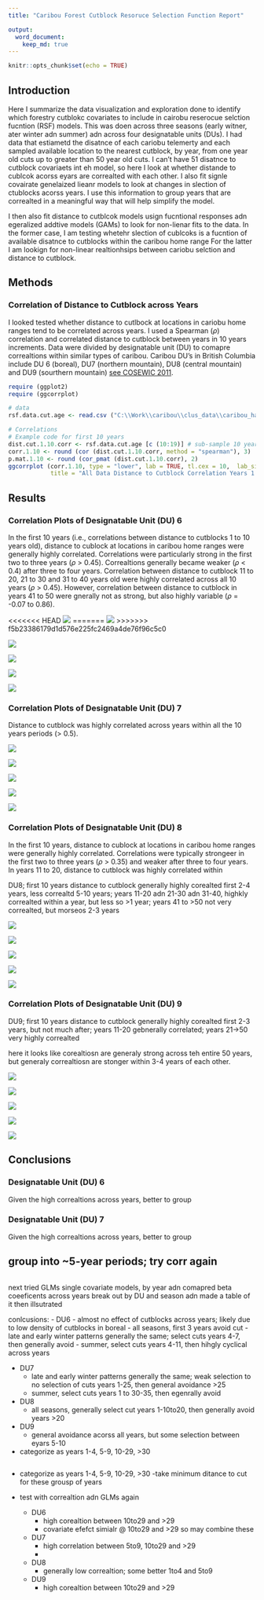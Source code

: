 ```yaml
---
title: "Caribou Forest Cutblock Resoruce Selection Function Report"

output: 
  word_document:
    keep_md: true
---
```


```r
knitr::opts_chunk$set(echo = TRUE)
```

## Introduction
Here I summarize the data visualization and exploration done to identify which forestry cutblokc covariates to include in cairobu reserocue selction fucntion (RSF) models. This was doen across three seasons (early witner, ater winter adn summer) adn across four designatable units (DUs). I had data that estiametd the disatnce of each cariobu telemerty and each sampled available location to the nearest cutblock, by year, from one year old cuts up to greater than 50 year old cuts. I can't have 51 disatnce to cutblock covariaets int eh model, so here I look at whether distande to cublcok acorss eyars are correalted with each other. I also fit signle covairate genelaized lieanr models to look at changes in slection of ctublocks acorss years. I use this information to group years that are correalted in a meaningful way that will help simplify the model. 

I then also fit distance to cutblcok models usign  fucntional responses adn egeralized addtive models (GAMs) to look for non-lienar fits to the data. In the former case, I am testing whetehr slection of cublcoks is a fucntion of available disatnce to cutblocks within the caribou home range For the latter I am lookign for non-linear realtionhsips between cariobu selction and distance to cutblock.  

## Methods

### Correlation of Distance to Cutblock across Years
I looked tested whether distance to cutlbock at locations in cariobu home ranges tend to be correlated across years. I used a Spearman ($\rho$) correlation and correlated distance to cutblock between years in 10 years increments. Data were divided by designatable unit (DU) to comapre correaltions within similar types of caribou. Caribou DU's  in British Columbia include DU 6 (boreal), DU7 (northern mountain), DU8 (central mountain) and DU9 (sourthern mountain) [see COSEWIC 2011](https://www.canada.ca/content/dam/eccc/migration/cosewic-cosepac/4e5136bf-f3ef-4b7a-9a79-6d70ba15440f/cosewic_caribou_du_report_23dec2011.pdf). 


```r
require (ggplot2)
require (ggcorrplot)

# data
rsf.data.cut.age <- read.csv ("C:\\Work\\caribou\\clus_data\\caribou_habitat_model\\rsf_data_cutblock_age.csv")

# Correlations
# Example code for first 10 years
dist.cut.1.10.corr <- rsf.data.cut.age [c (10:19)] # sub-sample 10 year periods
corr.1.10 <- round (cor (dist.cut.1.10.corr, method = "spearman"), 3)
p.mat.1.10 <- round (cor_pmat (dist.cut.1.10.corr), 2)
ggcorrplot (corr.1.10, type = "lower", lab = TRUE, tl.cex = 10,  lab_size = 3,
            title = "All Data Distance to Cutblock Correlation Years 1 to 10")
```

## Results
### Correlation Plots of Designatable Unit (DU) 6
In the first 10 years (i.e., correlations between distance to cutblocks 1 to 10 years old), distance to cublock at locations in caribou home ranges were generally highly correlated. Correlations were particularly strong in the first two to three years ($\rho$ > 0.45). Correaltions generally became weaker ($\rho$ < 0.4) after three to four years. Correlation between distance to cutblock 11 to 20, 21 to 30 and 31 to 40 years old were highly correlated across all 10 years ($\rho$ > 0.45). However, correlation between distance to cutblock in years 41 to 50 were gnerally not as strong, but also highly variable ($\rho$ = -0.07 to 0.86). 

<<<<<<< HEAD
![](R/caribou_habitat/plots/plot_dist_cut_corr_1_10_du6.png)
=======
![](plots/plot_dist_cut_corr_1_10_du6.png)
>>>>>>> f5b23386179d1d576e225fc2469a4de76f96c5c0

![](plots/plot_dist_cut_corr_11_20_du6.png)

![](plots/plot_dist_cut_corr_21_30_du6.png)

![](plots/plot_dist_cut_corr_31_40_du6.png)

![](plots/plot_dist_cut_corr_41_50_du6.png)

### Correlation Plots of Designatable Unit (DU) 7
Distance to cutblock was highly correlated across years within all the 10 years periods (\rho > 0.5). 

![](plots/plot_dist_cut_corr_1_10_du7.png)

![](plots/plot_dist_cut_corr_11_20_du7.png)

![](plots/plot_dist_cut_corr_21_30_du7.png)

![](plots/plot_dist_cut_corr_31_40_du7.png)

![](plots/plot_dist_cut_corr_41_50_du7.png)

### Correlation Plots of Designatable Unit (DU) 8
In the first 10 years, distance to cublock at locations in caribou home ranges were generally highly correlated. Correlations were typically strongeer in the first two to three years ($\rho$ > 0.35) and weaker after three to four years. In years 11 to 20, distance to cutblock was highly correlated within 








DU8; first 10 years distance to cutblock generally highly corealted first 2-4 years, less correaltd 5-10 years; years 11-20 adn 21-30 adn 31-40, highkly correalted within a year, but less so >1 year; years 41 to >50 not very correalted, but morseos 2-3 years


![](plots/plot_dist_cut_corr_1_10_du8.png)

![](plots/plot_dist_cut_corr_11_20_du8.png)

![](plots/plot_dist_cut_corr_21_30_du8.png)

![](plots/plot_dist_cut_corr_31_40_du8.png)

![](plots/plot_dist_cut_corr_41_50_du8.png)



### Correlation Plots of Designatable Unit (DU) 9


DU9; first 10 years distance to cutblock generally highly corealted first 2-3 years, but not much after; years 11-20 gebnerally correlated; years 21->50 very highly correalted 

here it looks like corealtiosn are generaly strong across teh entire 50 years, but generaly correaltiosn are stonger within 3-4 years of each other. 



![](plots/plot_dist_cut_corr_1_10_du9.png)

![](plots/plot_dist_cut_corr_11_20_du9.png)

![](plots/plot_dist_cut_corr_21_30_du9.png)

![](plots/plot_dist_cut_corr_31_40_du9.png)

![](plots/plot_dist_cut_corr_41_50_du9.png)









## Conclusions
### Designatable Unit (DU) 6
Given the high correaltions across years, better to group



### Designatable Unit (DU) 7
Given the high correaltions across years, better to group





## group into ~5-year periods; try corr again ##
```r

```





next tried GLMs
single covariate models, by year adn comapred beta coeeficents across years
break out by DU and season adn made a table of it then illsutrated

conlcusions:
- DU6
    - almost no effect of cutblocks across years; likely due to low density of cutblocks in boreal
    - all seasons, first 3 years avoid cut
    - late and early winter patterns generally the same; select cuts years 4-7, then generally avoid
    - summer, select cuts years 4-11, then hihgly cyclical across years 

- DU7
    - late and early winter patterns generally the same; weak selection to no selection of cuts 
      years 1-25, then general avoidance >25
    - summer, select cuts years 1 to 30-35, then egenrally avoid

- DU8
  - all seasons, generally select cut years 1-10to20, then generally avoid years >20
  
- DU9
  - general avoidance acorss all years, but some selection between eyars 5-10
  
  
- categorize as years 1-4, 5-9, 10-29, >30

```r

```

- categorize as years 1-4, 5-9, 10-29, >30
  -take minimum ditance to cut for these grousp of years


- test with correaltion adn GLMs again
  - DU6
      - high corealtion between 10to29 and >29
      - covariate efefct simialr @ 10to29 and >29 so may  combine these
  
  - DU7
      - high correlation between 5to9, 10to29 and >29 
      - 
      
  - DU8
      - generally low correaltion; some better 1to4 and 5to9
      
  - DU9
      - high corealtion between 10to29 and >29




